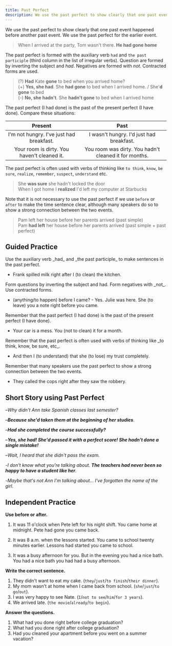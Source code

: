 ```yaml
---
title: Past Perfect
description: We use the past perfect to show clearly that one past event happened before another past event. We use the past perfect for the earlier event.
---
```


We use the past perfect to show clearly that one past event happened before another past event. We use the past perfect for the earlier event.

> When I arrived at the party, Tom wasn't there. **He had gone home** <Tooltip content="Tom went home at 10.00, I arrived at 11.00" />

The past perfect is formed with the auxiliary verb `had` and `the past participle` (third column in the list of irregular verbs). Question are formed by inverting the subject and _had_. Negatives are formed with _not_. Contracted forms are used.

> (?) **Had** Kate **gone** to bed when you arrived home?  
> (+) **Yes, she had**. She **had gone** to bed when I arrived home. / She'**d gone** to bed  
> (-) **No, she hadn't**. She **hadn't gone** to bed when I arrived home

The past perfect (I had done) is the past of the present perfect (I have done). Compare these situations:

|                   Present                   |                         Past                          |
| :-----------------------------------------: | :---------------------------------------------------: |
|  I'm not hungry. I've just had breakfast.   |       I wasn't hungry. I'd just had breakfast.        |
| Your room is dirty. You haven't cleaned it. | You room was dirty. You hadn't cleaned it for months. |

The past perfect is often used with verbs of thinking like `to think`, `know`, `be sure`, `realize`, `remember`, `suspect`, `understand` etc.

> She **was sure** she hadn't locked the door  
> When I got home I **realized** I'd left my computer at Starbucks

Note that it is not necessary to use the past perfect if we use `before` or `after` to make the time sentence clear, although many speakers do so to show a strong connection between the two events.

> Pam left her house before her parents arrived (past simple)  
> Pam **had left** her house before her parents arrived (past simple + past perfect)

## Guided Practice

<Callout type="success">
  Use the auxiliary verb _had_ and _the past participle_ to make sentences in the past
  perfect.
</Callout>

- Frank spilled milk right after I (to clean) the kitchen. <Tooltip content="Frank spilled the milk right after I had cleaned the kitchen" />

<Callout type="success">
  Form questions by inverting the subject and had. Form negatives with _not_. Use
  contracted forms.
</Callout>

- (anything/to happen) before I came? - Yes. Julie was here. She (to leave) you a note right before you came. <Tooltip content="Had anything happened before I came? - Yes. Julie was here. She'd left you a note a right before you came." />

<Callout type="success">
  Remember that the past perfect (I had done) is the past of the present perfect (I have
  done).
</Callout>

- Your car is a mess. You (not to clean) it for a month. <Tooltip content="You haven't cleaned it for a month (present perfect), You hadn't cleaned it for a month (past perfect)" />

<Callout type="success">
  Remember that the past perfect is often used with verbs of thinking like _to think,
  know, be sure, etc_.
</Callout>

- And then I (to understand) that she (to lose) my trust completely. <Tooltip content="And then I understood that she'd lost my trust completely" />

<Callout type="success">
  Remember that many speakers use the past perfect to show a strong connection between the
  two events.
</Callout>

- They called the cops right after they saw the robbery. <Tooltip content="They called the cops right after they'd seen the robbery" />

## Short Story using Past Perfect

–_Why didn't Ann take Spanish classes last semester?_

–_**Because she'd taken them at the beginning of her studies**._

–_**Had she completed the course successfully?**_

–_**Yes, she had! She'd passed it with a perfect score! She hadn't done a single mistake!**_

–_Wait, I heard that she didn't pass the exam._

-_I don't know what you're talking about. **The teachers had never been so happy to have a student like her**._

-_Maybe that's not Ann I'm talking about... I've forgotten the name of the girl._

## Independent Practice

**Use before or after.**

1. It was 11 o'clock when Pete left for his night shift. You came home at midnight. Pete had gone <Blank /> you came back. <Tooltip content="before" />

2. It was 8 a.m. when the lessons started. You came to school twenty minutes earlier. Lessons had started <Blank /> you came to school. <Tooltip content="after" />

3. It was a busy afternoon for you. But in the evening you had a nice bath. You had a nice bath <Blank /> you had had a busy afternoon. <Tooltip content="after" />

**Write the correct sentence.**

1. They didn't want to eat my cake. (`they`/`just`/`to finish`/`their dinner`). <Tooltip content="They'd just finished their dinner" />
2. My mom wasn't at home when I came back from school. (`she`/`just`/`to go`/`out`). <Tooltip content="She'd just went out" />
3. I was very happy to see Nate. (`I`/`not to see`/`him`/`for 3 years`). <Tooltip content="I hadn't seen him for 3 years" />
4. We arrived late. (`the movie`/`already`/`to begin`). <Tooltip content="The movie had already begun." />

**Answer the questions.**

1. What had you done right before college graduation? <Tooltip content="I'd started studying for my exams right before college graduation" />
2. What had you done right after college graduation? <Tooltip content="I'd had a huge party right after college graduation" />
3. Had you cleaned your apartment before you went on a summer vacation? <Tooltip content="Yes, I'd cleaned my apartment before I went on a summer vacation." />
